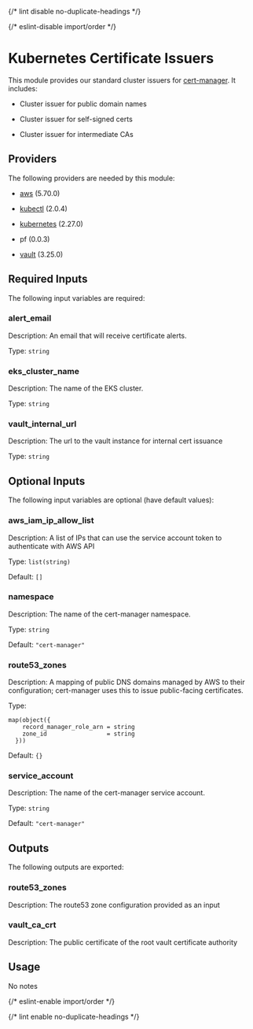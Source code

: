 
{/* lint disable no-duplicate-headings */}

{/* eslint-disable import/order */}

<ModuleHeader name="kube_cert_issuers" sourceHref="https://github.com/Panfactum/stack/tree/__PANFACTUM_VERSION_MAIN__/packages/infrastructure/kube_cert_issuers" status="stable" type="direct" />

# Kubernetes Certificate Issuers

This module provides our standard cluster issuers for [cert-manager](https://cert-manager.io/). It includes:

* Cluster issuer for public domain names

* Cluster issuer for self-signed certs

* Cluster issuer for intermediate CAs

## Providers

The following providers are needed by this module:

* [aws](https://registry.terraform.io/providers/hashicorp/aws/5.70.0/docs) (5.70.0)

* [kubectl](https://registry.terraform.io/providers/alekc/kubectl/2.0.4/docs) (2.0.4)

* [kubernetes](https://registry.terraform.io/providers/hashicorp/kubernetes/2.27.0/docs) (2.27.0)

* pf (0.0.3)

* [vault](https://registry.terraform.io/providers/hashicorp/vault/3.25.0/docs) (3.25.0)

## Required Inputs

The following input variables are required:

### alert\_email

Description: An email that will receive certificate alerts.

Type: `string`

### eks\_cluster\_name

Description: The name of the EKS cluster.

Type: `string`

### vault\_internal\_url

Description: The url to the vault instance for internal cert issuance

Type: `string`

## Optional Inputs

The following input variables are optional (have default values):

### aws\_iam\_ip\_allow\_list

Description: A list of IPs that can use the service account token to authenticate with AWS API

Type: `list(string)`

Default: `[]`

### namespace

Description: The name of the cert-manager namespace.

Type: `string`

Default: `"cert-manager"`

### route53\_zones

Description: A mapping of public DNS domains managed by AWS to their configuration; cert-manager uses this to issue public-facing certificates.

Type:

```hcl
map(object({
    record_manager_role_arn = string
    zone_id                 = string
  }))
```

Default: `{}`

### service\_account

Description: The name of the cert-manager service account.

Type: `string`

Default: `"cert-manager"`

## Outputs

The following outputs are exported:

### route53\_zones

Description: The route53 zone configuration provided as an input

### vault\_ca\_crt

Description: The public certificate of the root vault certificate authority

## Usage

No notes

{/* eslint-enable import/order */}

{/* lint enable no-duplicate-headings */}
